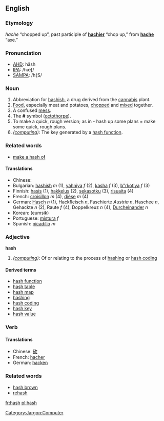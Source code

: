 ==English==
=== Etymology ===
{{OF.}} ''hache'' “chopped up”, past participle of '''[[hachier]]''' “chop up,” from '''[[hache]]''' “axe.”

===Pronunciation===
*[[w:AHD|AHD]]: hăsh
*[[w:IPA|IPA]]: /hæʃ/
*[[w:SAMPA|SAMPA]]: /h{S/

===Noun===
# Abbreviation for [[hashish]], a drug derived from the [[cannabis]] plant.
# [[Food]], especially meat and potatoes, [[chop]]ped and [[mix]]ed together.
# A confused [[mess]].
# The '''#''' symbol ([[octothorpe]]).
# To make a quick, rough version; as in - hash up some plans = make some quick, rough plans.
# ''([[:Category:Jargon:Computer|computing]])'': The key generated by a [[hash function]].

===Related words===
*[[make a hash of]]

====Translations====
*Chinese: [[]]
*Bulgarian: [[hashish]] ''m'' (1), [[yahniya]] ''f'' (2), [[kasha]] ''f'' (3), [[b"rkotiya]] ''f'' (3)
*Finnish: [[hasis]] (1), [[hakkelus]] (2), [[sekasotku]] (3), [[risuaita]] (4)
*French: [[croisillon]] ''m'' (4), [[dièse]] ''m'' (4)
*German: [[Hasch]] ''n'' (1), Hackfleisch ''n'', Faschierte ''Austria'' ''n'', Haschee ''n'', Gehackte ''n'' (2), Raute ''f'' (4), Doppelkreuz ''n'' (4), [[Durcheinander]] ''n''
*Korean: [[]] (eumsik)
*Portuguese: [[mistura]] ''f''
*Spanish: [[picadillo]] ''m''

=== Adjective ===
'''hash'''

# ''([[:Category:Jargon:Computer|computing]])'': Of or relating to the process of [[hashing]] or [[hash coding]]

==== Derived terms ====
*[[hash function]]
*[[hash table]]
*[[hash map]]
*[[hashing]]
*[[hash coding]]
*[[hash key]]
*[[hash value]]

===Verb===
{{sectstub}}
====Translations====
*Chinese: [[砍]]
*French: [[hacher]]
*German: [[hacken]]


===Related words===
*[[hash brown]]
*[[rehash]]

[[Category:Jargon:Computer]]
[[fr:hash]]
[[pl:hash]]